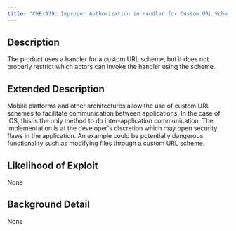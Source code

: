 ```yaml
---
title: "CWE-939: Improper Authorization in Handler for Custom URL Scheme"
---
```


## Description
The product uses a handler for a custom URL scheme, but it does not properly restrict which actors can invoke the handler using the scheme.

## Extended Description
Mobile platforms and other architectures allow the use of custom URL schemes to facilitate communication between applications. In the case of iOS, this is the only method to do inter-application communication. The implementation is at the developer's discretion which may open security flaws in the application. An example could be potentially dangerous functionality such as modifying files through a custom URL scheme.

## Likelihood of Exploit
None

## Background Detail
None
        